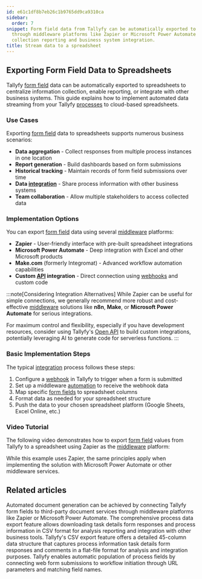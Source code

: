 ```yaml
---
id: e61c1df8b7eb26c1b9765dd9ca9310ca
sidebar:
  order: 7
snippet: Form field data from Tallyfy can be automatically exported to spreadsheets
  through middleware platforms like Zapier or Microsoft Power Automate to enable data
  collection reporting and business system integration.
title: Stream data to a spreadsheet
---
```


## Exporting Form Field Data to Spreadsheets

Tallyfy [form field](/products/pro/tracking-and-tasks/tasks/what-are-form-fields-in-tallyfy/) data can be automatically exported to spreadsheets to centralize information collection, enable reporting, or integrate with other business systems. This guide explains how to implement automated data streaming from your Tallyfy [processes](/products/pro/tracking-and-tasks/processes/) to cloud-based spreadsheets.

### Use Cases

Exporting [form field](/products/pro/tracking-and-tasks/tasks/what-are-form-fields-in-tallyfy/) data to spreadsheets supports numerous business scenarios:

- **Data aggregation** - Collect responses from multiple process instances in one location
- **Report generation** - Build dashboards based on form submissions
- **Historical tracking** - Maintain records of form field submissions over time
- **Data [integration](/products/pro/integrations/)** - Share process information with other business systems
- **Team collaboration** - Allow multiple stakeholders to access collected data

### Implementation Options

You can export [form field](/products/pro/tracking-and-tasks/tasks/what-are-form-fields-in-tallyfy/) data using several [middleware](/products/pro/integrations/middleware/) platforms:

- **Zapier** - User-friendly interface with pre-built spreadsheet integrations
- **Microsoft Power Automate** - Deep integration with Excel and other Microsoft products
- **Make.com** (formerly Integromat) - Advanced workflow automation capabilities
- **Custom [API](/products/pro/integrations/open-api/) integration** - Direct connection using [webhooks](/products/pro/integrations/webhooks/) and custom code

:::note[Considering Integration Alternatives]
While Zapier can be useful for simple connections, we generally recommend more robust and cost-effective [middleware](/products/pro/integrations/middleware/) solutions like **n8n**, **Make**, or **Microsoft Power Automate** for serious integrations.

For maximum control and flexibility, especially if you have development resources, consider using Tallyfy's [Open API](/products/pro/integrations/open-api/) to build custom integrations, potentially leveraging AI to generate code for serverless functions.
:::

### Basic Implementation Steps

The typical [integration](/products/pro/integrations/) process follows these steps:

1. Configure a [webhook](/products/pro/integrations/webhooks/) in Tallyfy to trigger when a form is submitted
2. Set up a middleware [automation](/products/pro/documenting/templates/automations/) to receive the webhook data
3. Map specific [form fields](/products/pro/tracking-and-tasks/tasks/what-are-form-fields-in-tallyfy/) to spreadsheet columns
4. Format data as needed for your spreadsheet structure
5. Push the data to your chosen spreadsheet platform (Google Sheets, Excel Online, etc.)

### Video Tutorial

The following video demonstrates how to export [form field](/products/pro/tracking-and-tasks/tasks/what-are-form-fields-in-tallyfy/) values from Tallyfy to a spreadsheet using Zapier as the [middleware](/products/pro/integrations/middleware/) platform:

<lite-vimeo videoid="349793950"></lite-vimeo>

While this example uses Zapier, the same principles apply when implementing the solution with Microsoft Power Automate or other middleware services.


## Related articles
<CardGrid>
<LinkTitleCard header="<b>Documents > Send data to document creation systems</b>" href="/products/pro/documenting/documents/how-to-generate-documents-from-form-fields/" > Automated document generation can be achieved by connecting Tallyfy form fields to third-party document services through middleware platforms like Zapier or Microsoft Power Automate. </LinkTitleCard>
<LinkTitleCard header="<b>Processes > Export process to CSV</b>" href="/products/pro/tracking-and-tasks/processes/how-can-i-export-tallyfy-processes-to-csv/" > The comprehensive process data export feature allows downloading task details form responses and process information in CSV format for analysis reporting and integration with other business tools. </LinkTitleCard>
<LinkTitleCard header="<b>Analytics > CSV file structure</b>" href="/products/pro/integrations/analytics/how-is-the-csv-file-structured-in-tallyfy/" > Tallyfy's CSV export feature offers a detailed 45-column data structure that captures process information task details form responses and comments in a flat-file format for analysis and integration purposes. </LinkTitleCard>
<LinkTitleCard header="<b>Launching > Launch a process from a web form</b>" href="/products/pro/launching/how-to-launch-a-tallyfy-process-from-a-webform/" > Tallyfy enables automatic population of process fields by connecting web form submissions to workflow initiation through URL parameters and matching field names. </LinkTitleCard>
</CardGrid>